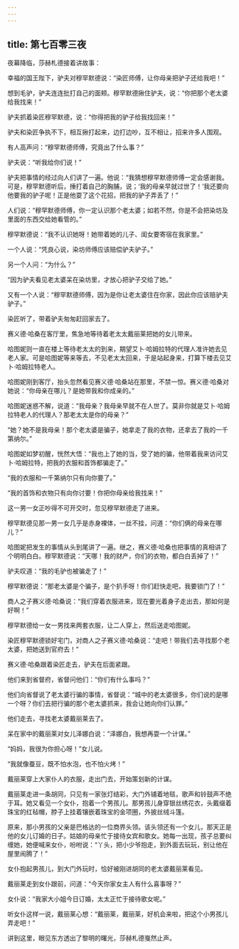 ```yaml
---
---
---
```

title: 第七百零三夜
---






夜幕降临，莎赫札德接着讲故事：





幸福的国王陛下，驴夫对穆罕默德说：“染匠师傅，让你母亲把驴子还给我吧！”

想到毛驴，驴夫连连批打自己的面颊。穆罕默德揪住驴夫，说：“你把那个老太婆给我找来！”

驴夫抓着染匠穆罕默德，说：“你得把我的驴子给我找回来！”

驴夫和染匠争执不下，相互揪打起来，边打边吵，互不相让，招来许多人围观。

有人高声问：“穆罕默德师傅，究竟出了什么事？”

驴夫说：“听我给你们说！”

驴夫把事情的经过向人们讲了一遍。他说：“我猜想穆罕默德师傅一定会感谢我。可是，穆罕默德听后，捶打着自己的胸脯，说；‘我的母亲早就过世了！’我还要向他要我的驴子呢！正是他耍了这个花招，把我的驴子弄丢了！”

人们说：“穆罕默德师傅，你一定认识那个老太婆；如若不然，你是不会把染坊及里面的东西交给她看管的。”

穆罕默德说：“我不认识她呀！她带着她的儿子、闺女要寄宿在我家里。”

一个人说：“凭良心说，染坊师傅应该赔偿驴夫驴子。”

另一个人问：“为什么？”

“因为驴夫看见老太婆呆在染坊里，才放心把驴子交给了她。”

又有一个人说：“穆罕默德师傅，因为是你让老太婆住在你家，因此你应该赔驴夫驴子。”

染匠听了，带着驴夫匆匆赶回家去了。





赛义德·哈桑在客厅里，焦急地等待着老太太戴丽莱把她的女儿带来。

哈图妮则一直在楼上等待老太太的到来，期望艾卜·哈姆拉特的代理人准许她去见老人家。可是哈图妮等来等去，不见老太太回来，于是站起身来，打算下楼去见艾卜·哈姆拉特老人。

哈图妮刚到客厅，抬头忽然看见赛义德·哈桑站在那里，不禁一惊。赛义德·哈桑对她说：“你母亲在哪儿？是她带我和你成亲的。”

哈图妮迷惑不解，说道：“我母亲？我母亲早就不在人世了。莫非你就是艾卜·哈姆拉特老人的代理人？那老太太是你的母亲？”

“她？她不是我母亲！那个老太婆是骗子，她拿走了我的衣物，还拿去了我的一千第纳尔。”

哈图妮如梦初醒，恍然大悟：“我也上了她的当，受了她的骗，他带着我来访问艾卜·哈姆拉特，把我的衣服和首饰都骗走了。”

“我的衣服和一千第纳尔只有向你要了。”

“我的首饰和衣物只有向你讨要！你把你母亲给我找来！”

这一男一女正吵得不可开交时，忽见穆罕默德走了进来。

穆罕默德见那一男一女几乎是赤身裸体，一丝不挂，问道：“你们俩的母亲在哪儿？”

哈图妮把发生的事情从头到尾讲了一遍。继之，赛义德·哈桑也把事情的真相讲了个明明白白。穆罕默德说：“天哪！我的财产，你们的衣物，都白白丢掉了！”

驴夫叹道：“我的毛驴也被骗走了！”

穆罕默德说：“那老太婆是个骗子，是个扒手呀！你们赶快走吧，我要锁门了！”

商人之子赛义德·哈桑说：“我们穿着衣服进来，现在要光着身子走出去，那如何是好啊！”

穆罕默德给一女一男找来两套衣服，让二人穿上，然后送走哈图妮。





染匠穆罕默德锁好宅门，对商人之子赛义德·哈桑说：“走吧！带我们去寻找那个老太婆，把她送到官府去！”

赛义德·哈桑跟着染匠走去，驴夫在后面紧跟。

他们来到省督府，省督问他们：“你们有什么事吗？”

他们向省督说了老太婆行骗的事情，省督说：“城中的老太婆很多，你们说的是哪一个呀？你们去把行骗的那个老太婆抓来，我会让她向你们认罪。”

他们走去，寻找老太婆戴丽莱去了。





呆在家中的戴丽莱对女儿泽娜白说：“泽娜白，我想再耍一个计谋。”

“妈妈，我很为你担心呀！”女儿说。

“我就像蚕豆，既不怕水泡，也不怕火烤！”

戴丽莱穿上大家仆人的衣服，走出门去，开始策划新的计谋。

戴丽莱走进一条胡同，只见有一家张灯结彩，大门外铺着地毯，歌声和铃鼓声不绝于耳。她又看见一个女仆，抱着一个男孩儿。那男孩儿身穿银丝绣花衣，头戴缀着珠宝的红毡帽，脖子上挂着镶嵌着珠宝的金项圈，外披丝绒斗篷。

原来，那小男孩的父亲是巴格达的一位商界头领。该头领还有一个女儿，那天正是他的女儿订婚的日子。姑娘的母亲忙于接待女宾和歌女。她每一出现，孩子总要纠缠她，她便喊来女仆，吩咐说：“丫头，把小少爷抱走，到外面去玩玩，别让他在屋里闹腾了！”

女仆抱起男孩儿，到大门外玩时，恰好被刚进胡同的老太婆戴丽莱看见。

戴丽莱走到女仆跟前，问道：“今天你家女主人有什么喜事呀？”

女仆说：“我家大小姐今日订婚，太太正忙于接待歌女呢。”

听女仆这样一说，戴丽莱心想：“戴丽莱，戴丽莱，好机会来啦，把这个小男孩儿弄走吧！”





讲到这里，眼见东方透出了黎明的曙光，莎赫札德戛然止声。